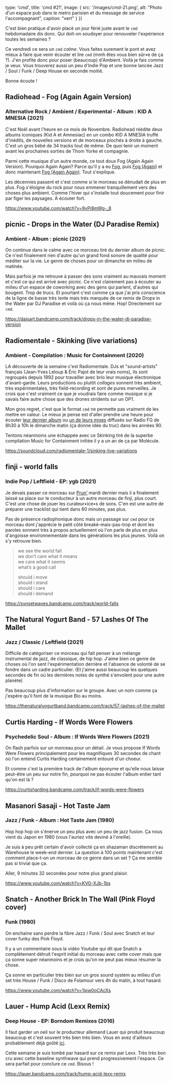 
  type: 'cmd',
  title: 'cmd #21',
  image: {
    src: '/images/cmd-21.png',
    alt: "Photo d'un espace pub dans le metro parisien et du message de service l'accompagnant",
    caption: "vert"
  }
}) 

C'est bien pratique d'avoir placé un jour férié juste avant le `cmd`
hebdomadaire dis donc. Qui doit-on soudoyer pour renouveler l'expérience toutes
les semaines ?

Ce vendredi ce sera un `cmd` _calme_. Vous faites surement le pont et avez
mieux à faire que venir écouter et lire `cmd` (mmh êtes vous bien sûr•e de ça
?). J'en profite donc pour poser (beaucoup) d'Ambient. Voilà je fais comme je
veux. Vous trouverez aussi un peu d'Indie Pop et une bonne lancée Jazz / Soul /
Funk / Deep House en seconde moitié. 

Bonne écoute !



## Radiohead - Fog (Again Again Version)

### Alternative Rock / Ambient / Experimental - Album : KID A MNESIA (2021)

C'est Noël avant l'heure en ce mois de Novembre. Radiohead réédite deux albums
iconiques (Kid A et Amnesiac) en un combo KID A MNESIA truffé d'inédits, de
nouvelles versions et de morceaux piochés à droite à gauche. C'est un gros bébé
de 34 tracks tout de même. De quoi tenir un moment avant les prochaines sorties
de Thom Yorke et compagnie.

Parmi cette musique d'un autre monde, ce tout doux Fog (Again Again Version).
Pourquoi Again Again? Parce qu'il y a eu
[Fog](https://www.youtube.com/watch?v=--wEavubpCI), puis [Fog
(Again)](https://www.youtube.com/watch?v=xABfjGctAho) et donc maintenant [Fog
(Again Again)](https://www.youtube.com/watch?v=9vPi8mWg-_8). Tout s'explique.

Les décennies passent et c'est comme si le morceau se dénudait de plus en plus.
Fog s'éloigne du rock pour nous emmener tranquillement vers des choses plus
ambient. Comme l'hiver qui s'installe tout doucement pour finir par figer les
paysages. À écouter fort. 

https://www.youtube.com/watch?v=9vPi8mWg-_8

## picnic - Drops in the Water (DJ Paradise Remix)

### Ambient - Album : picnic (2021)

On continue dans le calme avec ce morceau tiré du dernier album de picnic. Ce
n'est finalement rien d'autre qu'un grand fond sonore de qualité pour méditer
sur la vie. Le genre de choses pour un dimanche en milieu de matinée.

Mais parfois je me retrouve à passer des sons vraiment au mauvais moment et
c'est ce qui est arrivé avec picnic. Ce n'est clairement pas à écouter au milieu
d'un espace de coworking avec des gens qui parlent, d'autres qui bougent. Trop
de trucs. Et pourtant c'est comme ça que j'ai pris conscience de la ligne de
basse très lente mais très marquée de ce remix de Drops in the Water par DJ
Paradise et voilà où ça nous mène. Hop! Directement sur `cmd`.

https://daisart.bandcamp.com/track/drops-in-the-water-dj-paradise-version

## Radiomentale - Skinking (live variations)

### Ambient - Compilation : Music for Containment (2020)

LA découverte de la semaine c'est Radiomentale. DJs et "sound-artists" français
(Jean-Yves Leloup & Éric Pajot de leur vrais noms), ils sont regroupés depuis
1992 pour travailler avec brio leur musique électronique d'avant-garde. Leurs
productions ou plutôt _collages_ sonnent très ambient, très expérimentales,
très field-recording et sont de pures merveilles. Je crois que c'est vraiment ce
que je voudrais faire comme musique si je savais faire autre chose que des
drones stridents sur un OP1.

Mon gros regret, c'est que le format `cmd` ne permette pas vraiment de les
mettre en valeur. Le mieux je pense est d'aller prendre une heure pour écouter
[leur dernier
album](https://radiomentale.bandcamp.com/album/the-landscape-melts-into-itself)
ou [un de leurs mixes](https://www.youtube.com/watch?v=ft44uIYhavo) diffusés sur
Radio FG de 8h30 à 10h le dimanche matin (ça donne idée du truc) dans les années
90.

Tentons néanmoins une échappée avec ce Skinking tiré de la superbe compilation
Music for Containment initiée il y a un an de ça par Molécule.

https://soundcloud.com/radiomentale-1/sinking-live-variations

## finji - world falls

### Indie Pop / Leftfield - EP: ygb (2021)

Je devais passer ce morceau sur
[Prun'](https://www.prun.net/emission/8301-tumulte) mardi dernier mais il a
finalement laissé sa place sur le conducteur à un autre morceau de finji, plus
court. C'est une chose de jouer les curateur•ice•s de sons. C'en est une autre
de préparer une tracklist qui tient dans 60 minutes, pas plus.

Pas de présence radiophonique donc mais un passage sur `cmd` pour ce morceau
dont j'apprécie le petit côté breaké-mais-pas-trop et dont les paroles sonnent
très à propos actuellement où l'on parle de plus en plus d'angoisse
environnementale dans les générations les plus jeunes. Voilà on s'y retrouve
bien.

> we see the world fall <br/>
> we don’t care what it means  <br/>
> we care what it seems  <br/>
> what’s a good call  <br/>
> 
> should i move <br/>
> should i stand <br/>
> should i care <br/>
> should i demand <br/>

https://svnsetwaves.bandcamp.com/track/world-falls

## The Natural Yogurt Band - 57 Lashes Of The Mallet

### Jazz / Classic / Leftfield (2021)

Difficile de catégoriser ce morceau qui fait penser à un mélange instrumental de
jazz, de classique, de hip hop. J'aime bien ce genre de choses où l'on sent
l'expérimentation derrière et l'absence de volonté de se fondre dans un cadre
particulier. (Et j'aime aussi beaucoup les quelques secondes de fin où les
dernières notes de synthé s'envolent pour une autre planète)

Pas beaucoup plus d'information sur le groupe. Avec un nom comme ça j'espère
qu'il font de la musique Bio au moins.

https://thenaturalyogurtband.bandcamp.com/track/57-lashes-of-the-mallet

## Curtis Harding - If Words Were Flowers

### Psychedelic Soul - Album : If Words Were Flowers (2021)

On flash parfois sur un morceau pour un détail. Je vous propose If Words Were
Flowers  principalement pour les magnifiques 30 secondes de chant où l'on entend
Curtis Harding certainement entouré d'un choeur.

Et comme c'est la première track de l'album éponyme et qu'elle nous laisse
peut-être un peu sur notre fin, pourquoi ne pas écouter l'album entier tant
qu'on est là ?

https://curtisharding.bandcamp.com/track/if-words-were-flowers

## Masanori Sasaji - Hot Taste Jam

### Jazz / Funk - Album : Hot Taste Jam (1980)

Hop hop hop on s'énerve un peu plus avec un peu de jazz fusion. Ça nous vient du
Japon en 1980 (vous l'auriez vite deviné à l'oreille).

Je suis à peu prêt certain d'avoir collecté ça en shazaman discrètement au
Warehouse le week-end dernier. La question à 100 points maintenant c'est comment
place-t-on un morceau de ce genre dans un set ? Ça me semble pas si trivial que
ça.

Aller, 9 minutes 32 secondes pour notre plus grand plaisir.

https://www.youtube.com/watch?v=KVG-XJb-1bs

## Snatch - Another Brick In The Wall (Pink Floyd cover)

### Funk (1980)

On enchaine sans perdre la fibre Jazz / Funk / Soul avec Snatch et leur
cover funky des Pink Floyd. 

Il y a un commentaire sous la vidéo Youtube qui dit que Snatch a complètement
détruit l'esprit initial du morceau avec cette cover mais que ça sonne super
néanmoins et je crois qu'on ne peut pas mieux résumer la chose.

Ça sonne en particulier très bien sur un gros sound system au milieu d'un set
très House / Funk / Disco de Folamour vers 4h du matin, à tout hasard.

https://www.youtube.com/watch?v=1jpw0oCAcXs

## Lauer - Hump Acid (Lexx Remix)

### Deep House - EP: Borndom Remixes (2016)

Il faut garder un oeil sur le producteur allemand Lauer qui produit beaucoup
beaucoup et c'est souvent très bien très bien. Vous en avez d'ailleurs
probablement déjà goûté [ici](https://cmd.wuips.com/post/2021-08-06-cmd-7).

Cette semaine je suis tombé par hasard sur ce remix par Lexx. Très très bon cru
avec cette baseline synthwave qui prend progressivement l'espace. Ce sera
parfait pour conclure ce `cmd`. Bisous !

https://lauer.bandcamp.com/track/hump-acid-lexx-remix

